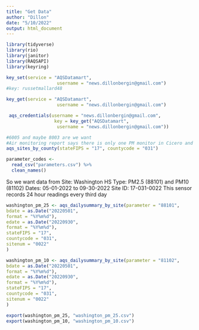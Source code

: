 ```yaml
---
title: "Get Data"
author: "Dillon"
date: "5/10/2022"
output: html_document
---
```



```r
library(tidyverse)
library(rio)
library(janitor)
library(RAQSAPI)
library(keyring)
```

```r
key_set(service = "AQSDatamart",
                   username = "news.dillonbergin@gmail.com")
#key: russetmallard48
```

```r
key_get(service = "AQSDatamart",
                   username = "news.dillonbergin@gmail.com")
```

```r
 aqs_credentials(username = "news.dillonbergin@gmail.com",
                  key = key_get("AQSDatamart",
                   username = "news.dillonbergin@gmail.com"))
```

```r
#6005 and maybe 8003 are we want 
#Air monitoring report says there is only one PM monitor in Cicero and it is 6005. Cicero does have other monitors though for ozone and gaseous pollutants 
aqs_sites_by_county(stateFIPS = "17", countycode = "031")
```

```r
parameter_codes <- 
  read_csv("parameters.csv") %>% 
  clean_names()

```

So we want data from
Site: Washington HS
Type: PM2.5 (88101) and PM10 (81102)
Dates: 05-01-2022 to 09-30-2022
Site ID: 	17-031-0022
This sensor records 24 hour readings every third day 




```r
washington_pm_25 <- aqs_dailysummary_by_site(parameter = "88101",
bdate = as.Date("20220501",
format = "%Y%m%d"),
edate = as.Date("20220930",
format = "%Y%m%d"),
stateFIPS = "17",
countycode = "031",
sitenum = "0022"
)

```

```r
washington_pm_10 <- aqs_dailysummary_by_site(parameter = "81102",
bdate = as.Date("20220501",
format = "%Y%m%d"),
edate = as.Date("20220930",
format = "%Y%m%d"),
stateFIPS = "17",
countycode = "031",
sitenum = "0022"
)

```

```r
export(washington_pm_25, "washington_pm_25.csv")
export(washington_pm_10, "washington_pm_10.csv")
```


